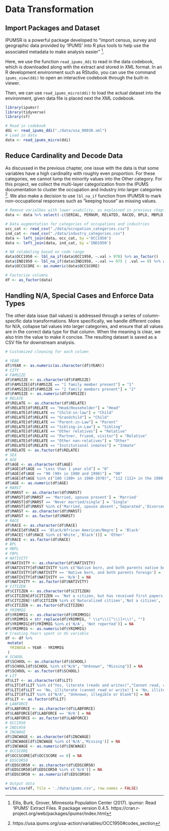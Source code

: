 # Data Transformation

## Import Packages and Dataset

IPUMSR is a powerful package developed to "import census, survey and geographic data provided by 'IPUMS' into R plus tools to help use the associated metadata to make analysis easier" ^[Ellis, Burk, Grover, Minnesota Population Center (2017). ipumsr: Read 'IPUMS' Extract Files. R package version 0.4.5. https://cran.r-project.org/web/packages/ipumsr/index.html]. 

Here, we use the function `read_ipums_ddi` to read in the data codebook, which is downloaded along with the extract and stored in XML format. In an R development environment such as RStudio, you can use the command `ipums_view(ddi)` to open an interactive codebook through the built-in viewer. 

Then, we can use `read_ipums_micro(ddi)` to load the actual dataset into the environment, given data file is placed next the XML codebook. 

```r
library(ipumsr) 
library(tidyverse) 
library(sf)

# Read in codebook
ddi <- read_ipums_ddi("./data/usa_00038.xml")
# Load in data
data <- read_ipums_micro(ddi)
```

## Reduce Cardinality and Decode Data

As discussed in the previous chapter, one issue with the data is that some variables have a high cardinality with roughly even proportion. For these categories, we cannot lump the minority values into the Other category. For this project, we collect the multi-layer categorization from the IPUMS documentation to cluster the occupation and industry into larger categories ^[https://usa.ipums.org/usa-action/variables/OCC1950#codes_section]. We also make a decision to use `lbl_na_if` function from IPUMSR to mark non-occupational responses such as "keeping house" as missing values. 

```r

# Remove varialbes with lower usability, as explained in previous chapter
data <- data %>% select(-c(SERIAL, PERNUM, RELATED, RACED, BPLD, MBPLD, FBPLD, YRSUSA2, MTONGUE, MTONGUED, PRESGL))

# Data augmentation for categories of occupations and industries
occ_cat <- read_csv("./data/occupation_categories.csv")
ind_cat <- read_csv("./data/industry_categories.csv")
data <- left_join(data, occ_cat, by ='OCC1950')
data <- left_join(data, ind_cat, by ='IND1950')

# NA relabeling based on code range
data$OCC1950 <- lbl_na_if(data$OCC1950, ~.val > 970) %>% as_factor()
data$IND1950 <- lbl_na_if(data$IND1950, ~.val >= 975 | .val == 0) %>% as_factor()
data$OCCSCORE <- as.numeric(data$OCCSCORE)

# Factorize columns
df <- as_factor(data)

```

## Handling N/A, Special Cases and Enforce Data Types

The other data issue (tail values) is addressed through a series of column-specific data transformations. More specifically, we handle different codes for N/A, collapse tail values into larger categories, and ensure that all values are in the correct data type for that column. When the meaning is clear, we also trim the value to make it concise. The resulting dataset is saved as a CSV file for downstream analysis. 

```r

# Customized cleaning for each column

# YEAR
df$YEAR <- as.numeric(as.character(df$YEAR))
# CITY
# FAMSIZE
df$FAMSIZE <- as.character(df$FAMSIZE)
df$FAMSIZE[df$FAMSIZE == "1 family member present"] = "1"
df$FAMSIZE[df$FAMSIZE == "2 family members present"] = "2"
df$FAMSIZE <- as.numeric(df$FAMSIZE)
# RELATE
df$RELATE <- as.character(df$RELATE)
df$RELATE[df$RELATE == "Head/Householder"] = "Head"
df$RELATE[df$RELATE == "Child-in-law"] = "Child"
df$RELATE[df$RELATE == "Grandchild"] = "Child"
df$RELATE[df$RELATE == "Parent-in-Law"] = "Parent"
df$RELATE[df$RELATE == "Sibling-in-Law"] = "Sibling"
df$RELATE[df$RELATE == "Other relatives"] = "Relative"
df$RELATE[df$RELATE == "Partner, friend, visitor"] = "Relative"
df$RELATE[df$RELATE == "Other non-relatives"] = "Other"
df$RELATE[df$RELATE == "Institutional inmates"] = "Inmate"
df$RELATE <- as.factor(df$RELATE)
# SEX
# AGE
df$AGE <- as.character(df$AGE)
df$AGE[df$AGE == "Less than 1 year old"] = "0"
df$AGE[df$AGE == "90 (90+ in 1980 and 1990)"] = "90"
df$AGE[df$AGE %in% c("100 (100+ in 1960-1970)", "112 (112+ in the 1980 internal data)", "115 (115+ in the 1990 internal data)")] = "100"
df$AGE <- as.numeric(df$AGE)
# MARST
df$MARST <- as.character(df$MARST)
df$MARST[df$MARST == 'Married, spouse present'] = 'Married'
df$MARST[df$MARST == 'Never married/single'] = 'Single'
df$MARST[df$MARST %in% c('Married, spouse absent','Separated','Divorced','Widowed')] = 'Widowed or Divorced'
df$MARST <- as.character(df$MARST)
df$MARST <- as.factor(df$MARST)
# RACE
df$RACE <- as.character(df$RACE)
df$RACE[df$RACE == 'Black/African American/Negro'] = 'Black'
df$RACE[!(df$RACE %in% c('White','Black'))] = 'Other'
df$RACE <- as.factor(df$RACE)
# BPL
# MBPL
# FBPL
# NATIVITY
df$NATIVITY <- as.character(df$NATIVITY)
df$NATIVITY[df$NATIVITY %in% c("Native born, and both parents native born","Native born, and father foreign, mother native","Native born, and mother foreign, father native")] = 'Native born with native parent'
df$NATIVITY[df$NATIVITY == 'Native born, and both parents foreign'] = 'Native born with foreign parent'
df$NATIVITY[df$NATIVITY == 'N/A'] = NA
df$NATIVITY <- as.factor(df$NATIVITY)
# CITIZEN
df$CITIZEN <- as.character(df$CITIZEN)
df$CITIZEN[df$CITIZEN == 'Not a citizen, but has received first papers'] = 'Applying citizenship'
df$CITIZEN[!(df$CITIZEN %in% c('Naturalized citizen','Not a citizen', 'Applying citizenship'))] = NA
df$CITIZEN <- as.factor(df$CITIZEN)
# YRIMMIG
df$YRIMMIG <- as.character(df$YRIMMIG)
df$YRIMMIG = str_replace(df$YRIMMIG, " \\s*\\([^\\)]+\\)", "")
df$YRIMMIG[df$YRIMMIG %in% c('N/A', 'Not reported')] = NA
df$YRIMMIG <- as.numeric(df$YRIMMIG)
# Creating Years spent in US variable
df <- df %>%
 mutate(
  YRINUSA = YEAR - YRIMMIG
 )
# SCHOOL
df$SCHOOL <- as.character(df$SCHOOL)
df$SCHOOL[df$SCHOOL %in% c("N/A", "Unknown", "Missing")] = NA
df$SCHOOL <- as.factor(df$SCHOOL)
# LIT
df$LIT <- as.character(df$LIT)
df$LIT[df$LIT %in% c("Yes, literate (reads and writes)","Cannot read, can write","Cannot write, can read")] = 'Yes, literate'
df$LIT[df$LIT == 'No, illiterate (cannot read or write)'] = 'No, illiterate'
df$LIT[df$LIT %in% c("N/A", "Unknown, illegible or blank")] = NA
df$LIT <- as.factor(df$LIT)
# LABFORCE
df$LABFORCE <- as.character(df$LABFORCE)
df$LABFORCE[df$LABFORCE == 'N/A'] = NA
df$LABFORCE <- as.factor(df$LABFORCE)
# OCC1950
# IND1950
# INCWAGE
df$INCWAGE <- as.character(df$INCWAGE)
df$INCWAGE[df$INCWAGE %in% c('N/A','Missing')] = NA
df$INCWAGE <- as.numeric(df$INCWAGE)
# OCCSCORE
df$OCCSCORE[df$OCCSCORE == 0] = NA
# EDSCOR50
df$EDSCOR50 <- as.character(df$EDSCOR50)
df$EDSCOR50[df$EDSCOR50 %in% c('N/A')] = NA
df$EDSCOR50 <- as.numeric(df$EDSCOR50)

# Output data
write.csv(df, file = './data/ipums.csv', row.names = FALSE)
```

